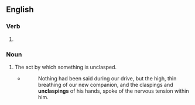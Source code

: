 ==English==

===Verb===
{{head|en|verb form}}

# {{present participle of|en|unclasp|nocat=1}}

===Noun===
{{en-noun}}

# The act by which something is unclasped.
#* {{RQ:Doyle Adventures of Sherlock Holmes}}
#*: Nothing had been said during our drive, but the high, thin breathing of our new companion, and the claspings and '''unclaspings''' of his hands, spoke of the nervous tension within him.